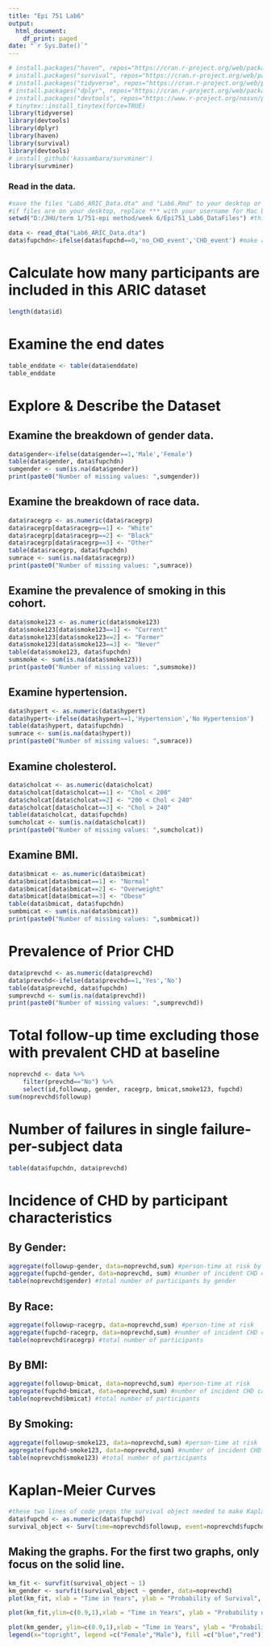 ```yaml
---
title: "Epi 751 Lab6"
output:
  html_document:
    df_print: paged
date: "`r Sys.Date()`"
---
```


```r
# install.packages("haven", repos="https://cran.r-project.org/web/packages/haven/index.html")
# install.packages("survival", repos="https://cran.r-project.org/web/packages/survival/index.html")
# install.packages("tidyverse", repos="https://cran.r-project.org/web/packages/tidyverse/index.html")
# install.packages("dplyr", repos="https://cran.r-project.org/web/packages/dplyr/index.html")
# install.packages("devtools", repos="https://www.r-project.org/nosvn/pandoc/devtools.html")
# tinytex::install_tinytex(force=TRUE)
library(tidyverse)
library(devtools)
library(dplyr)
library(haven)
library(survival)
library(devtools)
# install_github('kassambara/survminer')
library(survminer)

```

### Read in the data.

```r
#save the files "Lab6_ARIC_Data.dta" and "Lab6.Rmd" to your desktop or a known folder.
#if files are on your desktop, replace *** with your username for Mac Users. for PC users, insert the filepath to your Desktop or wherever you are storing the Lab6_ARIC_Data file
setwd("D:/JHU/term 1/751-epi method/week 6/Epi751_Lab6_DataFiles") #this line sets the working directory for where files are read from and saved to.

data <- read_dta("Lab6_ARIC_Data.dta")
data$fupchdn<-ifelse(data$fupchd==0,'no_CHD_event','CHD_event') #make a variable that describes CHD events over the followup period using words rather than numbers
```

# Calculate how many participants are included in this ARIC dataset

```r
length(data$id)
```

# Examine the end dates

```r
table_enddate <- table(data$enddate)
table_enddate
```

# Explore & Describe the Dataset

## Examine the breakdown of gender data.

```r
data$gender<-ifelse(data$gender==1,'Male','Female')
table(data$gender, data$fupchdn)
sumgender <- sum(is.na(data$gender))
print(paste0("Number of missing values: ",sumgender))
```

## Examine the breakdown of race data.

```r
data$racegrp <- as.numeric(data$racegrp)
data$racegrp[data$racegrp==1] <- "White"
data$racegrp[data$racegrp==2] <- "Black"
data$racegrp[data$racegrp==3] <- "Other"
table(data$racegrp, data$fupchdn)
sumrace <- sum(is.na(data$racegrp))
print(paste0("Number of missing values: ",sumrace))
```

## Examine the prevalence of smoking in this cohort.

```r
data$smoke123 <- as.numeric(data$smoke123)
data$smoke123[data$smoke123==1] <- "Current"
data$smoke123[data$smoke123==2] <- "Former"
data$smoke123[data$smoke123==3] <- "Never"
table(data$smoke123, data$fupchdn)
sumsmoke <- sum(is.na(data$smoke123))
print(paste0("Number of missing values: ",sumsmoke))
```

## Examine hypertension.

```r
data$hypert <- as.numeric(data$hypert)
data$hypert<-ifelse(data$hypert==1,'Hypertension','No Hypertension')
table(data$hypert, data$fupchdn)
sumrace <- sum(is.na(data$hypert))
print(paste0("Number of missing values: ",sumrace))
```

## Examine cholesterol.

```r
data$cholcat <- as.numeric(data$cholcat)
data$cholcat[data$cholcat==1] <- "Chol < 200"
data$cholcat[data$cholcat==2] <- "200 < Chol < 240"
data$cholcat[data$cholcat==3] <- "Chol > 240"
table(data$cholcat, data$fupchdn)
sumcholcat <- sum(is.na(data$cholcat))
print(paste0("Number of missing values: ",sumcholcat))
```

## Examine BMI.

```r
data$bmicat <- as.numeric(data$bmicat)
data$bmicat[data$bmicat==1] <- "Normal"
data$bmicat[data$bmicat==2] <- "Overweight"
data$bmicat[data$bmicat==3] <- "Obese"
table(data$bmicat, data$fupchdn)
sumbmicat <- sum(is.na(data$bmicat))
print(paste0("Number of missing values: ",sumbmicat))
```

\newpage

# Prevalence of Prior CHD

```r
data$prevchd <- as.numeric(data$prevchd)
data$prevchd<-ifelse(data$prevchd==1,'Yes','No')
table(data$prevchd, data$fupchdn)
sumprevchd <- sum(is.na(data$prevchd))
print(paste0("Number of missing values: ",sumprevchd))
```

# Total follow-up time excluding those with prevalent CHD at baseline

```r
noprevchd <- data %>%
    filter(prevchd=="No") %>%
    select(id,followup, gender, racegrp, bmicat,smoke123, fupchd)
sum(noprevchd$followup)
```

# Number of failures in single failure-per-subject data

```r
table(data$fupchdn, data$prevchd)
```

\newpage

# Incidence of CHD by participant characteristics

## By Gender:

```r
aggregate(followup~gender, data=noprevchd,sum) #person-time at risk by gender
aggregate(fupchd~gender, data=noprevchd, sum) #number of incident CHD cases by gender
table(noprevchd$gender) #total number of participants by gender
```

## By Race:

```r
aggregate(followup~racegrp, data=noprevchd,sum) #person-time at risk
aggregate(fupchd~racegrp, data=noprevchd,sum) #number of incident CHD cases
table(noprevchd$racegrp) #total number of participants
```

## By BMI:

```r
aggregate(followup~bmicat, data=noprevchd,sum) #person-time at risk
aggregate(fupchd~bmicat, data=noprevchd,sum) #number of incident CHD cases
table(noprevchd$bmicat) #total number of participants
```

## By Smoking:

```r
aggregate(followup~smoke123, data=noprevchd,sum) #person-time at risk
aggregate(fupchd~smoke123, data=noprevchd,sum) #number of incident CHD cases
table(noprevchd$smoke123) #total number of participants
```

\newpage

# Kaplan-Meier Curves

```r
#these two lines of code preps the survival object needed to make Kaplan-Meier curves
data$fupchd <- as.numeric(data$fupchd) 
survival_object <- Surv(time=noprevchd$followup, event=noprevchd$fupchd)
```

## Making the graphs. For the first two graphs, only focus on the solid line.

```r
km_fit <- survfit(survival_object ~ 1)
km_gender <- survfit(survival_object ~ gender, data=noprevchd)
plot(km_fit, xlab = "Time in Years", ylab = "Probability of Survival", main="Kaplan-Meier Survival Estimates")
```

```r
plot(km_fit,ylim=c(0.9,1),xlab = "Time in Years", ylab = "Probability of Survival", main="Kaplan-Meier Survival Estimates")
```

```r
plot(km_gender, ylim=c(0.9,1),xlab = "Time in Years", ylab = "Probability of Survival", main="Kaplan-Meier Survival Estimates", col=c("blue","red"))
legend(x="topright", legend =c("Female","Male"), fill =c("blue","red"))
```
